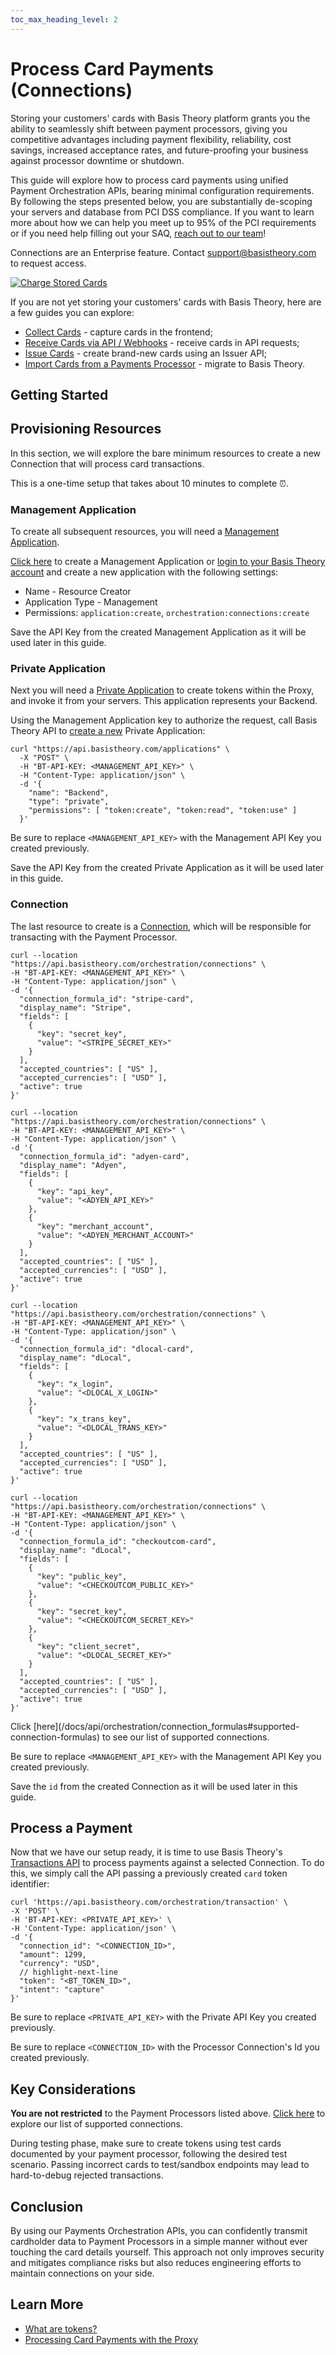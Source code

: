 ```yaml
---
toc_max_heading_level: 2
---
```




# Process Card Payments (Connections)

Storing your customers' cards with Basis Theory platform grants you the ability to seamlessly shift between payment processors, giving you competitive advantages including payment flexibility, reliability, cost savings, increased acceptance rates, and future-proofing your business against processor downtime or shutdown.

This guide will explore how to process card payments using unified Payment Orchestration APIs, bearing minimal configuration requirements. By following the steps presented below, you are substantially de-scoping your servers and database from PCI DSS compliance. If you want to learn more about how we can help you meet up to 95% of the PCI requirements or if you need help filling out your SAQ, [reach out to our team](https://basistheory.com/contact)!

<Alert type={Alerts.INFO}>Connections are an Enterprise feature. Contact <a href="mailto:support@basistheory.com">support@basistheory.com</a> to request access.</Alert>

[![Charge Stored Cards](/img/guides/share/process-card-payments-flowchart.png)](https://mermaid.live/edit#pako:eNpdUctOwzAQ_BVrT1RKSvNuckAqICQkkCpacSDpYalNY5HYkeMApeq_s0kfAnzx7Hh2Z-TdwVpzARm4rlsoK20lMnZTotkItrDaCM5u0PCW3VX6c028LdQgfTvV7OGpUIxOK8yHMPliuNisaSq5Riu1Wh3eA8Mb0m9zAmzeo9XvRkZTYY7bSiNn7POSLfW7UBftqOizXTFs5EFO4I-WpH3EUlecpnC02Hdcnf2OJt3rxmBTMsmFx_JrbGXLlqXQ5hSD5uaz-f2x-sCusvnFc3-NfnOu-8-NvM7ZhOLgQC1MjZLTr-56ugBbiloUkBHkaN4LKNSedNhZvdiqNWTWdMKBrqF54lYiJa0he8OqJbZBBdkOviBLxmkY-2ns-dM4SBIHtpC5wdjz_SgO09CPwsiLwr0D31pTvzeeJFGa-t5kmsZxEkw8BwSXtNXHw86H1Q8GL0PDYLj_AYXeqCw)

If you are not yet storing your customers' cards with Basis Theory, here are a few guides you can explore:

- [Collect Cards](/docs/guides/collect/collect-cards) - capture cards in the frontend;
- [Receive Cards via API / Webhooks](/docs/guides/collect/receive-cards) - receive cards in API requests;
- [Issue Cards](/docs/guides/collect/issue-cards) - create brand-new cards using an Issuer API;
- [Import Cards from a Payments Processor](/docs/blueprints/migrations/import-cards-on-file) - migrate to Basis Theory.

[//]: # (Replace #4 link above with "Migrating from a Payments Processor" when the guide is available)

## Getting Started

<GettingStartedSection />

## Provisioning Resources

In this section, we will explore the bare minimum resources to create a new Connection that will process card transactions.

<Alert>This is a one-time setup that takes about 10 minutes to complete ⏰.</Alert>

### Management Application

To create all subsequent resources, you will need a [Management Application](/docs/api/applications#application-types).

[Click here](https://portal.basistheory.com/applications/create?name=Resource+Creator&permissions=application%3Acreate&permissions=orchestration%3Aconnections%3Acreate&type=management) to create a Management Application or [login to your Basis Theory account](https://portal.basistheory.com/applications) and create a new application with the following settings:

- Name - Resource Creator
- Application Type - Management
- Permissions: `application:create`, `orchestration:connections:create`

<Alert>Save the API Key from the created Management Application as it will be used later in this guide.</Alert>

### Private Application

Next you will need a [Private Application](/docs/api/applications#application-types) to create tokens within the Proxy, and invoke it from your servers. This application represents your Backend.

Using the Management Application key to authorize the request, call Basis Theory API to [create a new](/docs/api/applications/#create-application) Private Application:

```shell showLineNumbers
curl "https://api.basistheory.com/applications" \
  -X "POST" \
  -H "BT-API-KEY: <MANAGEMENT_API_KEY>" \
  -H "Content-Type: application/json" \
  -d '{
    "name": "Backend",
    "type": "private",
    "permissions": [ "token:create", "token:read", "token:use" ]
  }'
```

<Alert>Be sure to replace <code>&lt;MANAGEMENT_API_KEY></code> with the Management API Key you created previously.</Alert>

<Alert>Save the API Key from the created Private Application as it will be used later in this guide.</Alert>

### Connection

The last resource to create is a [Connection](/docs/api/orchestration/connections#create-connection), which will be responsible for transacting with the Payment Processor.

<Tabs className="bt-tabs" queryString="processor">
  <TabItem value="stripe" label="Stripe">

```shell showLineNumbers
curl --location "https://api.basistheory.com/orchestration/connections" \
-H "BT-API-KEY: <MANAGEMENT_API_KEY>" \
-H "Content-Type: application/json" \
-d '{
  "connection_formula_id": "stripe-card",
  "display_name": "Stripe",
  "fields": [
    {
      "key": "secret_key",
      "value": "<STRIPE_SECRET_KEY>"
    }
  ],
  "accepted_countries": [ "US" ],
  "accepted_currencies": [ "USD" ],
  "active": true
}'
```

  </TabItem>
  <TabItem value="adyen" label="Adyen">

```shell showLineNumbers
curl --location "https://api.basistheory.com/orchestration/connections" \
-H "BT-API-KEY: <MANAGEMENT_API_KEY>" \
-H "Content-Type: application/json" \
-d '{
  "connection_formula_id": "adyen-card",
  "display_name": "Adyen",
  "fields": [
    {
      "key": "api_key",
      "value": "<ADYEN_API_KEY>"
    },
    {
      "key": "merchant_account",
      "value": "<ADYEN_MERCHANT_ACCOUNT>"
    }
  ],
  "accepted_countries": [ "US" ],
  "accepted_currencies": [ "USD" ],
  "active": true
}'
```

  </TabItem>
  <TabItem value="dlocal" label="dLocal">

```shell showLineNumbers
curl --location "https://api.basistheory.com/orchestration/connections" \
-H "BT-API-KEY: <MANAGEMENT_API_KEY>" \
-H "Content-Type: application/json" \
-d '{
  "connection_formula_id": "dlocal-card",
  "display_name": "dLocal",
  "fields": [
    {
      "key": "x_login",
      "value": "<DLOCAL_X_LOGIN>"
    },
    {
      "key": "x_trans_key",
      "value": "<DLOCAL_TRANS_KEY>"
    }
  ],
  "accepted_countries": [ "US" ],
  "accepted_currencies": [ "USD" ],
  "active": true
}'
```

  </TabItem>
  <TabItem value="checkout.com" label="Checkout.com">

```shell showLineNumbers
curl --location "https://api.basistheory.com/orchestration/connections" \
-H "BT-API-KEY: <MANAGEMENT_API_KEY>" \
-H "Content-Type: application/json" \
-d '{
  "connection_formula_id": "checkoutcom-card",
  "display_name": "dLocal",
  "fields": [
    {
      "key": "public_key",
      "value": "<CHECKOUTCOM_PUBLIC_KEY>"
    },
    {
      "key": "secret_key",
      "value": "<CHECKOUTCOM_SECRET_KEY>"
    },
    {
      "key": "client_secret",
      "value": "<DLOCAL_SECRET_KEY>"
    }
  ],
  "accepted_countries": [ "US" ],
  "accepted_currencies": [ "USD" ],
  "active": true
}'
```

  </TabItem>
  <TabItem value="other" label="Other">
    Click [here](/docs/api/orchestration/connection_formulas#supported-connection-formulas) to see our list of supported connections.
  </TabItem>
</Tabs>

<Alert>Be sure to replace <code>&lt;MANAGEMENT_API_KEY></code> with the Management API Key you created previously.</Alert>

<Alert>Save the `id` from the created Connection as it will be used later in this guide.</Alert>

## Process a Payment

Now that we have our setup ready, it is time to use Basis Theory's [Transactions API](/docs/api/orchestration/transactions) to process payments against a selected Connection. To do this, we simply call the API passing a previously created `card` token identifier:

```shell showLineNumbers
curl 'https://api.basistheory.com/orchestration/transaction' \
-X 'POST' \
-H 'BT-API-KEY: <PRIVATE_API_KEY>' \
-H 'Content-Type: application/json' \
-d '{
  "connection_id": "<CONNECTION_ID>",
  "amount": 1299,
  "currency": "USD",
  // highlight-next-line
  "token": "<BT_TOKEN_ID>",
  "intent": "capture"
}'
```

<Alert>Be sure to replace <code>&lt;PRIVATE_API_KEY></code> with the Private API Key you created previously.</Alert>

<Alert>Be sure to replace <code>&lt;CONNECTION_ID></code> with the Processor Connection's Id you created previously.</Alert>

## Key Considerations

**You are not restricted** to the Payment Processors listed above. [Click here](/docs/api/orchestration/connection_formulas#supported-connection-formulas) to explore our list of supported connections.

During testing phase, make sure to create tokens using test cards documented by your payment processor, following the desired test scenario. Passing incorrect cards to test/sandbox endpoints may lead to hard-to-debug rejected transactions.

## Conclusion

By using our Payments Orchestration APIs, you can confidently transmit cardholder data to Payment Processors in a simple manner without ever touching the card details yourself. This approach not only improves security and mitigates compliance risks but also reduces engineering efforts to maintain connections on your side.

## Learn More

- [What are tokens?](/docs/concepts/what-are-tokens)
- [Processing Card Payments with the Proxy](/docs/guides/share/process-card-payments)
